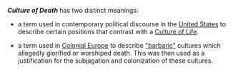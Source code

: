 '''''Culture of Death''''' has two distinct meanings:
*a term used in contemporary political discourse in the [[United States]] to describe certain positions that contrast with a [[Culture of Life]].

*a term used in [[Imperialism|Colonial Europe]] to describe [[barbarian|"barbaric"]] cultures which allegedly glorified or worshiped death.  This was then used as a justification for the subjagation and colonization of these cultures.
{{disamb}}
